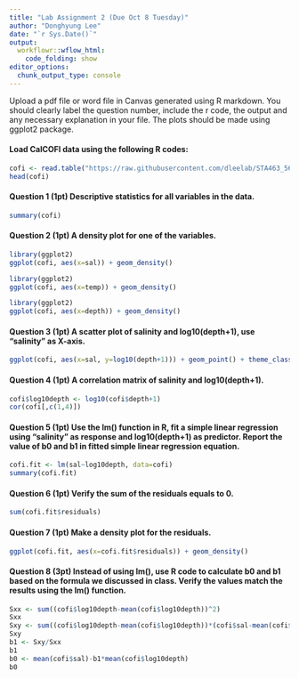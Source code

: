 ```yaml
---
title: "Lab Assignment 2 (Due Oct 8 Tuesday)"
author: "Donghyung Lee"
date: "`r Sys.Date()`"
output: 
  workflowr::wflow_html:
    code_folding: show
editor_options:
  chunk_output_type: console
---
```


Upload a pdf file or word file in Canvas generated using R markdown. You should clearly label the question number, include the r code, the output and any necessary explanation in your file. The plots should be made using ggplot2 package.

#### Load CalCOFI data using the following R codes:
```r
cofi <- read.table("https://raw.githubusercontent.com/dleelab/STA463_563_Fall2019/master/data/calcofi_500.csv", header=TRUE, sep = ",")
head(cofi)
```

#### Question 1 (1pt) Descriptive statistics for all variables in the data.
```r
summary(cofi)
```

#### Question 2 (1pt) A density plot for one of the variables.
```r
library(ggplot2)
ggplot(cofi, aes(x=sal)) + geom_density()

library(ggplot2)
ggplot(cofi, aes(x=temp)) + geom_density()

library(ggplot2)
ggplot(cofi, aes(x=depth)) + geom_density()
```

#### Question 3 (1pt) A scatter plot of salinity and log10(depth+1), use "salinity" as X-axis.
```r
ggplot(cofi, aes(x=sal, y=log10(depth+1))) + geom_point() + theme_classic()
```

#### Question 4 (1pt) A correlation matrix of salinity and log10(depth+1).
```r
cofi$log10depth <- log10(cofi$depth+1)
cor(cofi[,c(1,4)])
```

#### Question 5 (1pt) Use the lm() function in R, fit a simple linear regression using "salinity" as response and log10(depth+1) as predictor. Report the value of b0 and b1 in fitted simple linear regression equation.
```r
cofi.fit <- lm(sal~log10depth, data=cofi)
summary(cofi.fit)
```

#### Question 6 (1pt) Verify the sum of the residuals equals to 0.
```r
sum(cofi.fit$residuals)
```

#### Question 7 (1pt) Make a density plot for the residuals.
```r
ggplot(cofi.fit, aes(x=cofi.fit$residuals)) + geom_density() 
```

#### Question 8 (3pt) Instead of using lm(), use R code to calculate b0 and b1 based on the formula we discussed in class. Verify the values match the results using the lm() function.
```r
Sxx <- sum((cofi$log10depth-mean(cofi$log10depth))^2)
Sxx
Sxy <- sum((cofi$log10depth-mean(cofi$log10depth))*(cofi$sal-mean(cofi$sal)))
Sxy
b1 <- Sxy/Sxx
b1
b0 <- mean(cofi$sal)-b1*mean(cofi$log10depth)
b0
```

